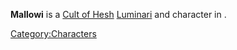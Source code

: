 {{stub}}

{{Character
| race = Human
| location = 
| faction = cult of hesh
| title = Luminari
}}

'''Mallowi''' is a [[Cult of Hesh]] [[Luminari]] and character in {{Gamename}}.

[[Category:Characters]]